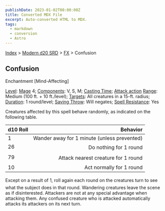```yaml
---
publishDate: 2023-01-02T00:00:00Z
title: Converted MDX File
excerpt: Auto-converted HTML to MDX.
tags:
  - markdown
  - conversion
  - Astro
---
```


[Index](-index) > [Modern d20 SRD](modern-d20-srd-index) > [FX](modern-d20-srd-fx-index) > Confusion

## Confusion

Enchantment [Mind-Affecting]

[Level](modern-d20-srd-fx-level): [Mage](modern-d20-srd-classes-advanced-mage) 4; [Components](modern-d20-srd-fx-components): V, S, M; [Casting Time](modern-d20-srd-fx-casting-time); [Attack action](modern-d20-srd-combat-attack-actions) [Range](modern-d20-srd-fx-range): Medium (100 ft. + 10 ft./level); [Targets](modern-d20-srd-fx-target): All creatures in a 15-ft. radius; [Duration](modern-d20-srd-fx-duration): 1 round/level; [Saving Throw](modern-d20-srd-basics-saving-throws): Will negates; [Spell Resistance](modern-d20-srd-special-abilities-spell-resistance): Yes

Creatures affected by this spell behave randomly, as indicated on the following
table.

| d10 Roll |                                    Behavior |
| :------- | ------------------------------------------: |
| 1        | Wander away for 1 minute (unless prevented) |
| 26       |                      Do nothing for 1 round |
| 79       |         Attack nearest creature for 1 round |
| 10       |                    Act normally for 1 round |

Except on a result of 1, roll again each round on the creatures turn to see what the subject does in that round. Wandering creatures leave the scene as if disinterested. Attackers are not at any special advantage when attacking them. Any confused creature who is attacked automatically attacks its attackers on its next turn.
